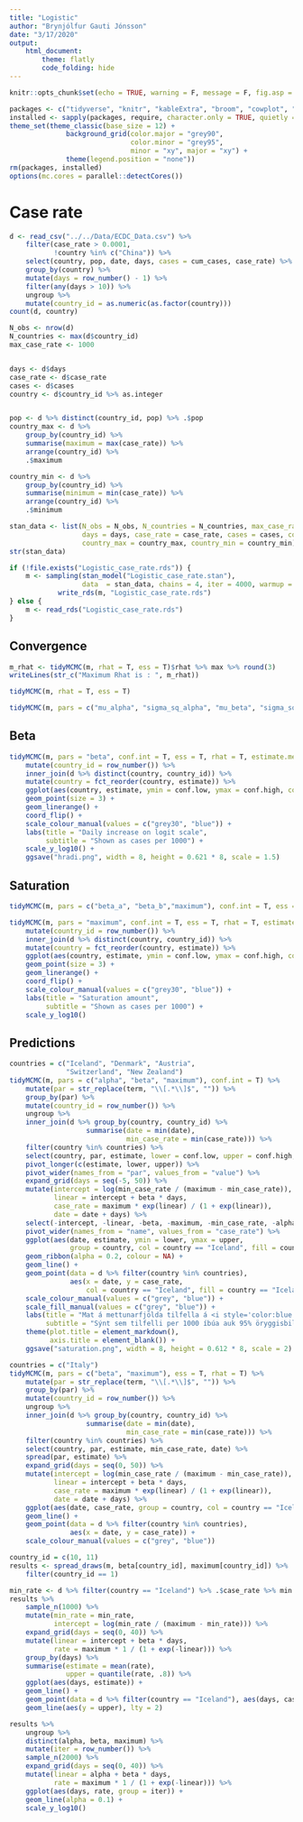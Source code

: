 ```yaml
---
title: "Logistic"
author: "Brynjólfur Gauti Jónsson"
date: "3/17/2020"
output: 
    html_document:
        theme: flatly
        code_folding: hide
---
```


```r
knitr::opts_chunk$set(echo = TRUE, warning = F, message = F, fig.asp = 0.621, out.width = "100%", fig.width = 8)
```

```r
packages <- c("tidyverse", "knitr", "kableExtra", "broom", "cowplot", "rstan", "tidybayes", "scales", "ggridges", "lubridate", "ggtext")
installed <- sapply(packages, require, character.only = TRUE, quietly = TRUE)
theme_set(theme_classic(base_size = 12) + 
              background_grid(color.major = "grey90", 
                              color.minor = "grey95", 
                              minor = "xy", major = "xy") +
              theme(legend.position = "none"))
rm(packages, installed)
options(mc.cores = parallel::detectCores())
```


# Case rate


```r
d <- read_csv("../../Data/ECDC_Data.csv") %>% 
    filter(case_rate > 0.0001, 
           !country %in% c("China")) %>% 
    select(country, pop, date, days, cases = cum_cases, case_rate) %>% 
    group_by(country) %>% 
    mutate(days = row_number() - 1) %>% 
    filter(any(days > 10)) %>% 
    ungroup %>% 
    mutate(country_id = as.numeric(as.factor(country)))
count(d, country)
```

```r
N_obs <- nrow(d)
N_countries <- max(d$country_id)
max_case_rate <- 1000


days <- d$days
case_rate <- d$case_rate
cases <- d$cases
country <- d$country_id %>% as.integer


pop <- d %>% distinct(country_id, pop) %>% .$pop
country_max <- d %>% 
    group_by(country_id) %>% 
    summarise(maximum = max(case_rate)) %>% 
    arrange(country_id) %>% 
    .$maximum

country_min <- d %>% 
    group_by(country_id) %>% 
    summarise(minimum = min(case_rate)) %>% 
    arrange(country_id) %>% 
    .$minimum

stan_data <- list(N_obs = N_obs, N_countries = N_countries, max_case_rate = max_case_rate,
                  days = days, case_rate = case_rate, cases = cases, country = country,
                  country_max = country_max, country_min = country_min)
str(stan_data)
```

```r
if (!file.exists("Logistic_case_rate.rds")) {
    m <- sampling(stan_model("Logistic_case_rate.stan"), 
                  data  = stan_data, chains = 4, iter = 4000, warmup = 2000)
            write_rds(m, "Logistic_case_rate.rds")
} else {
    m <- read_rds("Logistic_case_rate.rds")
}
```

## Convergence

```r
m_rhat <- tidyMCMC(m, rhat = T, ess = T)$rhat %>% max %>% round(3)
writeLines(str_c("Maximum Rhat is : ", m_rhat))
```

```r
tidyMCMC(m, rhat = T, ess = T)
```

```r
tidyMCMC(m, pars = c("mu_alpha", "sigma_sq_alpha", "mu_beta", "sigma_sq_beta", "a_sigma_obs", "b_sigma_obs", "sigma_sq_obs"))
```


## Beta


```r
tidyMCMC(m, pars = "beta", conf.int = T, ess = T, rhat = T, estimate.method = "mean") %>% 
    mutate(country_id = row_number()) %>% 
    inner_join(d %>% distinct(country, country_id)) %>% 
    mutate(country = fct_reorder(country, estimate)) %>% 
    ggplot(aes(country, estimate, ymin = conf.low, ymax = conf.high, col = country == "Iceland")) +
    geom_point(size = 3) +
    geom_linerange() +
    coord_flip() +
    scale_colour_manual(values = c("grey30", "blue")) +
    labs(title = "Daily increase on logit scale",
         subtitle = "Shown as cases per 1000") +
    scale_y_log10() +
    ggsave("hradi.png", width = 8, height = 0.621 * 8, scale = 1.5)
```

## Saturation

```r
tidyMCMC(m, pars = c("beta_a", "beta_b","maximum"), conf.int = T, ess = T, rhat = T, estimate.method = "mean")
```


```r
tidyMCMC(m, pars = "maximum", conf.int = T, ess = T, rhat = T, estimate.method = "mean") %>% 
    mutate(country_id = row_number()) %>% 
    inner_join(d %>% distinct(country, country_id)) %>% 
    mutate(country = fct_reorder(country, estimate)) %>% 
    ggplot(aes(country, estimate, ymin = conf.low, ymax = conf.high, col = country == "Iceland")) +
    geom_point(size = 3) +
    geom_linerange() +
    coord_flip() +
    scale_colour_manual(values = c("grey30", "blue")) +
    labs(title = "Saturation amount",
         subtitle = "Shown as cases per 1000") +
    scale_y_log10()
```

## Predictions

```r
countries = c("Iceland", "Denmark", "Austria",
              "Switzerland", "New Zealand")
tidyMCMC(m, pars = c("alpha", "beta", "maximum"), conf.int = T) %>% 
    mutate(par = str_replace(term, "\\[.*\\]$", "")) %>% 
    group_by(par) %>% 
    mutate(country_id = row_number()) %>% 
    ungroup %>% 
    inner_join(d %>% group_by(country, country_id) %>% 
                   summarise(date = min(date),
                             min_case_rate = min(case_rate))) %>% 
    filter(country %in% countries) %>% 
    select(country, par, estimate, lower = conf.low, upper = conf.high, min_case_rate, date) %>% 
    pivot_longer(c(estimate, lower, upper)) %>% 
    pivot_wider(names_from = "par", values_from = "value") %>% 
    expand_grid(days = seq(-5, 50)) %>% 
    mutate(intercept = log(min_case_rate / (maximum - min_case_rate)),
           linear = intercept + beta * days,
           case_rate = maximum * exp(linear) / (1 + exp(linear)),
           date = date + days) %>% 
    select(-intercept, -linear, -beta, -maximum, -min_case_rate, -alpha) %>% 
    pivot_wider(names_from = "name", values_from = "case_rate") %>% 
    ggplot(aes(date, estimate, ymin = lower, ymax = upper,
               group = country, col = country == "Iceland", fill = country == "Iceland")) +
    geom_ribbon(alpha = 0.2, colour = NA) +
    geom_line() +
    geom_point(data = d %>% filter(country %in% countries),
               aes(x = date, y = case_rate,
                   col = country == "Iceland", fill = country == "Iceland"), inherit.aes = F) +
    scale_colour_manual(values = c("grey", "blue")) +
    scale_fill_manual(values = c("grey", "blue")) +
    labs(title = "Mat á mettunarfjölda tilfella á <i style='color:blue'>Íslandi</i> og annars staðar",
         subtitle = "Sýnt sem tilfelli per 1000 íbúa auk 95% öryggisbila") +
    theme(plot.title = element_markdown(),
          axis.title = element_blank()) +
    ggsave("saturation.png", width = 8, height = 0.612 * 8, scale = 2)
```

```r
countries = c("Italy")
tidyMCMC(m, pars = c("beta", "maximum"), ess = T, rhat = T) %>% 
    mutate(par = str_replace(term, "\\[.*\\]$", "")) %>% 
    group_by(par) %>% 
    mutate(country_id = row_number()) %>% 
    ungroup %>% 
    inner_join(d %>% group_by(country, country_id) %>% 
                   summarise(date = min(date),
                             min_case_rate = min(case_rate))) %>% 
    filter(country %in% countries) %>% 
    select(country, par, estimate, min_case_rate, date) %>% 
    spread(par, estimate) %>% 
    expand_grid(days = seq(0, 50)) %>% 
    mutate(intercept = log(min_case_rate / (maximum - min_case_rate)),
           linear = intercept + beta * days,
           case_rate = maximum * exp(linear) / (1 + exp(linear)),
           date = date + days) %>% 
    ggplot(aes(date, case_rate, group = country, col = country == "Iceland")) +
    geom_line() +
    geom_point(data = d %>% filter(country %in% countries),
               aes(x = date, y = case_rate)) +
    scale_colour_manual(values = c("grey", "blue"))
```

```r
country_id = c(10, 11)
results <- spread_draws(m, beta[country_id], maximum[country_id]) %>% 
    filter(country_id == 1)

min_rate <- d %>% filter(country == "Iceland") %>% .$case_rate %>% min
results %>% 
    sample_n(1000) %>% 
    mutate(min_rate = min_rate,
           intercept = log(min_rate / (maximum - min_rate))) %>% 
    expand_grid(days = seq(0, 40)) %>% 
    mutate(linear = intercept + beta * days,
           rate = maximum * 1 / (1 + exp(-linear))) %>% 
    group_by(days) %>% 
    summarise(estimate = mean(rate),
              upper = quantile(rate, .8)) %>% 
    ggplot(aes(days, estimate)) +
    geom_line() +
    geom_point(data = d %>% filter(country == "Iceland"), aes(days, case_rate), inherit.aes = F) +
    geom_line(aes(y = upper), lty = 2)
```

```r
results %>% 
    ungroup %>% 
    distinct(alpha, beta, maximum) %>% 
    mutate(iter = row_number()) %>% 
    sample_n(2000) %>% 
    expand_grid(days = seq(0, 40)) %>% 
    mutate(linear = alpha + beta * days,
           rate = maximum * 1 / (1 + exp(-linear))) %>% 
    ggplot(aes(days, rate, group = iter)) +
    geom_line(alpha = 0.1) +
    scale_y_log10()
```

